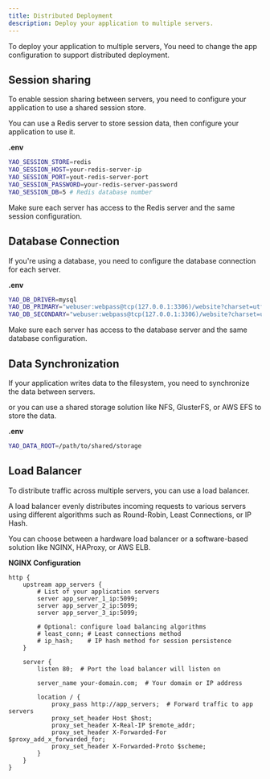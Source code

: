 ```yaml
---
title: Distributed Deployment
description: Deploy your application to multiple servers.
---
```


To deploy your application to multiple servers, You need to change the app configuration to support distributed deployment.

## Session sharing

To enable session sharing between servers, you need to configure your application to use a shared session store.

You can use a Redis server to store session data, then configure your application to use it.

**.env**

```bash
YAO_SESSION_STORE=redis
YAO_SESSION_HOST=your-redis-server-ip
YAO_SESSION_PORT=yout-redis-server-port
YAO_SESSION_PASSWORD=your-redis-server-password
YAO_SESSION_DB=5 # Redis database number
```

Make sure each server has access to the Redis server and the same session configuration.

## Database Connection

If you're using a database, you need to configure the database connection for each server.

**.env**

```bash
YAO_DB_DRIVER=mysql
YAO_DB_PRIMARY="webuser:webpass@tcp(127.0.0.1:3306)/website?charset=utf8mb4&parseTime=True&loc=Local"
YAO_DB_SECONDARY="webuser:webpass@tcp(127.0.0.1:3306)/website?charset=utf8mb4&parseTime=True&loc=Local" # Optional, Read-Replica
```

Make sure each server has access to the database server and the same database configuration.

## Data Synchronization

If your application writes data to the filesystem, you need to synchronize the data between servers.

or you can use a shared storage solution like NFS, GlusterFS, or AWS EFS to store the data.

**.env**

```bash
YAO_DATA_ROOT=/path/to/shared/storage
```

## Load Balancer

To distribute traffic across multiple servers, you can use a load balancer.

A load balancer evenly distributes incoming requests to various servers using different algorithms such as Round-Robin, Least Connections, or IP Hash.

You can choose between a hardware load balancer or a software-based solution like NGINX, HAProxy, or AWS ELB.

**NGINX Configuration**

```nginx
http {
    upstream app_servers {
        # List of your application servers
        server app_server_1_ip:5099;
        server app_server_2_ip:5099;
        server app_server_3_ip:5099;

        # Optional: configure load balancing algorithms
        # least_conn; # Least connections method
        # ip_hash;    # IP hash method for session persistence
    }

    server {
        listen 80;  # Port the load balancer will listen on

        server_name your-domain.com;  # Your domain or IP address

        location / {
            proxy_pass http://app_servers;  # Forward traffic to app servers
            proxy_set_header Host $host;
            proxy_set_header X-Real-IP $remote_addr;
            proxy_set_header X-Forwarded-For $proxy_add_x_forwarded_for;
            proxy_set_header X-Forwarded-Proto $scheme;
        }
    }
}
```
